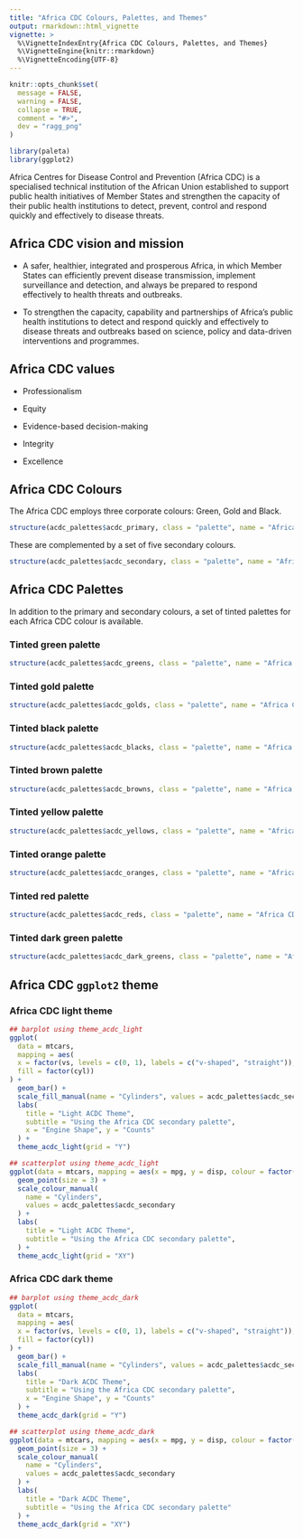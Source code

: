 ```yaml
---
title: "Africa CDC Colours, Palettes, and Themes"
output: rmarkdown::html_vignette
vignette: >
  %\VignetteIndexEntry{Africa CDC Colours, Palettes, and Themes}
  %\VignetteEngine{knitr::rmarkdown}
  %\VignetteEncoding{UTF-8}
---
```


```r
knitr::opts_chunk$set(
  message = FALSE,
  warning = FALSE,
  collapse = TRUE,
  comment = "#>",
  dev = "ragg_png"
)
```

```r
library(paleta)
library(ggplot2)
```

Africa Centres for Disease Control and Prevention (Africa CDC) is a specialised technical institution of the African Union established to support public health initiatives of Member States and strengthen the capacity of their public health institutions to detect, prevent, control and respond quickly and effectively to disease threats.


## Africa CDC vision and mission

* A safer, healthier, integrated and prosperous Africa, in which Member States can efficiently prevent disease transmission, implement surveillance and detection, and always be prepared to respond effectively to health threats and outbreaks.

* To strengthen the capacity, capability and partnerships of Africa’s public health institutions to detect and respond quickly and effectively to disease threats and outbreaks based on science, policy and data-driven interventions and programmes.


## Africa CDC values

* Professionalism

* Equity

* Evidence-based decision-making

* Integrity

* Excellence


## Africa CDC Colours

The Africa CDC employs three corporate colours: Green, Gold and Black.

```r
structure(acdc_palettes$acdc_primary, class = "palette", name = "Africa CDC Primary Colours")
```

These are complemented by a set of five secondary colours.

```r
structure(acdc_palettes$acdc_secondary, class = "palette", name = "Africa CDC Secondary Colours")
```

## Africa CDC Palettes

In addition to the primary and secondary colours, a set of tinted palettes for each Africa CDC colour is available.

### Tinted green palette

```r
structure(acdc_palettes$acdc_greens, class = "palette", name = "Africa CDC Greens")
```

### Tinted gold palette

```r
structure(acdc_palettes$acdc_golds, class = "palette", name = "Africa CDC Golds")
```

### Tinted black palette

```r
structure(acdc_palettes$acdc_blacks, class = "palette", name = "Africa CDC Blacks")
```

### Tinted brown palette

```r
structure(acdc_palettes$acdc_browns, class = "palette", name = "Africa CDC Browns")
```

### Tinted yellow palette

```r
structure(acdc_palettes$acdc_yellows, class = "palette", name = "Africa CDC Yellows")
```

### Tinted orange palette

```r
structure(acdc_palettes$acdc_oranges, class = "palette", name = "Africa CDC Oranges")
```

### Tinted red palette

```r
structure(acdc_palettes$acdc_reds, class = "palette", name = "Africa CDC Reds")
```

### Tinted dark green palette

```r
structure(acdc_palettes$acdc_dark_greens, class = "palette", name = "Africa CDC Dark Greens")
```

## Africa CDC `ggplot2` theme

### Africa CDC light theme

```r
## barplot using theme_acdc_light
ggplot(
  data = mtcars,
  mapping = aes(
  x = factor(vs, levels = c(0, 1), labels = c("v-shaped", "straight")),
  fill = factor(cyl))
) +
  geom_bar() +
  scale_fill_manual(name = "Cylinders", values = acdc_palettes$acdc_secondary) +
  labs(
    title = "Light ACDC Theme",
    subtitle = "Using the Africa CDC secondary palette",
    x = "Engine Shape", y = "Counts"
  ) +
  theme_acdc_light(grid = "Y")
```

```r
## scatterplot using theme_acdc_light
ggplot(data = mtcars, mapping = aes(x = mpg, y = disp, colour = factor(cyl))) +
  geom_point(size = 3) +
  scale_colour_manual(
    name = "Cylinders", 
    values = acdc_palettes$acdc_secondary
  ) +
  labs(
    title = "Light ACDC Theme",
    subtitle = "Using the Africa CDC secondary palette",
  ) +
  theme_acdc_light(grid = "XY")
```


### Africa CDC dark theme

```r
## barplot using theme_acdc_dark
ggplot(
  data = mtcars,
  mapping = aes(
  x = factor(vs, levels = c(0, 1), labels = c("v-shaped", "straight")),
  fill = factor(cyl))
) +
  geom_bar() +
  scale_fill_manual(name = "Cylinders", values = acdc_palettes$acdc_secondary) +
  labs(
    title = "Dark ACDC Theme",
    subtitle = "Using the Africa CDC secondary palette",
    x = "Engine Shape", y = "Counts"
  ) +
  theme_acdc_dark(grid = "Y")
```

```r
## scatterplot using theme_acdc_dark
ggplot(data = mtcars, mapping = aes(x = mpg, y = disp, colour = factor(cyl))) +
  geom_point(size = 3) +
  scale_colour_manual(
    name = "Cylinders", 
    values = acdc_palettes$acdc_secondary
  ) +
  labs(
    title = "Dark ACDC Theme",
    subtitle = "Using the Africa CDC secondary palette"
  ) +
  theme_acdc_dark(grid = "XY")
```
